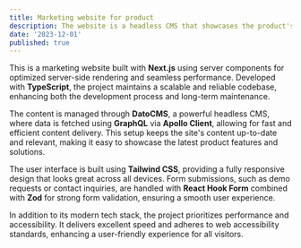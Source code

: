 ```yaml
---
title: Marketing website for product
description: The website is a headless CMS that showcases the product's features and solutions, allowing visitors to request a demo or contact the team.
date: '2023-12-01'
published: true
---
```


This is a marketing website built with **Next.js** using server components for optimized server-side rendering and seamless performance. Developed with **TypeScript**, the project maintains a scalable and reliable codebase, enhancing both the development process and long-term maintenance.

The content is managed through **DatoCMS**, a powerful headless CMS, where data is fetched using **GraphQL** via **Apollo Client**, allowing for fast and efficient content delivery. This setup keeps the site's content up-to-date and relevant, making it easy to showcase the latest product features and solutions.

The user interface is built using **Tailwind CSS**, providing a fully responsive design that looks great across all devices. Form submissions, such as demo requests or contact inquiries, are handled with **React Hook Form** combined with **Zod** for strong form validation, ensuring a smooth user experience.

In addition to its modern tech stack, the project prioritizes performance and accessibility. It delivers excellent speed and adheres to web accessibility standards, enhancing a user-friendly experience for all visitors.
